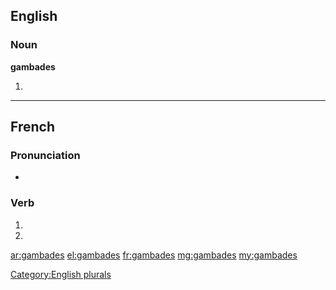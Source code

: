 {{also|gambadés}}
==English==

===Noun===
'''gambades'''

# {{plural of|gambade}}

[[Category:English plurals]]

----

==French==

===Pronunciation===
* {{homophones|lang=fr|gambade|gambadent}}

===Verb===
{{fr-verb-form}}

# {{conjugation of|gambader||2|s|pres|ind|lang=fr}}
# {{conjugation of|gambader||2|s|pres|sub|lang=fr}}

[[ar:gambades]]
[[el:gambades]]
[[fr:gambades]]
[[mg:gambades]]
[[my:gambades]]